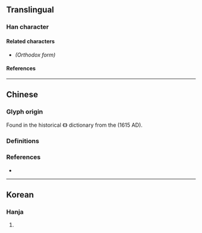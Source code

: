 {{also|沇}}
{{character info}}
==Translingual==

===Han character===
{{Han char|rn=85|rad=水|as=09|sn=12|four=30116|canj=EYCU|ids=⿰氵兗}}

====Related characters====
* {{l|mul|[[沇]]}} ''(Orthodox form)''

====References====
{{Han ref|kx=0635.130|dkj=17791|dj=1042.090|hdz=31684.030|uh=6E37}}

----

==Chinese==

===Glyph origin===
Found in the historical {{w|Zihui}} 《{{w2|zh|字彙 (梅膺祚)|字彙}}》 dictionary from the {{w|Ming dynasty}} (1615 AD).

===Definitions===
{{zh-see|沇}}

===References===
* {{R:twedu|B02038-001#36}}

----

==Korean==

===Hanja===
{{ko-hanja|hangeul=연|eumhun=|rv=yeon|mr=yŏn|y=yen}}

# {{rfdef|ko|sort=水09}}
